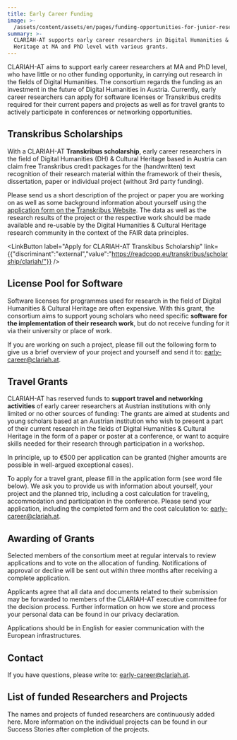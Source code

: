 ```yaml
---
title: Early Career Funding
image: >-
  /assets/content/assets/en/pages/funding-opportunities-for-junior-researcher/image.jpg
summary: >-
  CLARIAH-AT supports early career researchers in Digital Humanities & Cultural
  Heritage at MA and PhD level with various grants.
---
```

CLARIAH-AT aims to support early career researchers at MA and PhD level, who have little or no other funding opportunity, in carrying out research in the fields of Digital Humanities. The consortium regards the funding as an investment in the future of Digital Humanities in Austria. Currently, early career researchers can apply for software licenses or Transkribus credits required for their current papers and projects as well as for travel grants to actively participate in conferences or networking opportunities.

## Transkribus Scholarships

With a CLARIAH-AT **Transkribus scholarship**, early career researchers in the field of Digital Humanities (DH) & Cultural Heritage based in Austria can claim free Transkribus credit packages for the (handwritten) text recognition of their research material within the framework of their thesis, dissertation, paper or individual project (without 3rd party funding).

Please send us a short description of the project or paper you are working on as well as some background information about yourself using the [application form on the Transkribus Website](https://readcoop.eu/transkribus/scholarship/clariah/). The data as well as the research results of the project or the respective work should be made available and re-usable by the Digital Humanities & Cultural Heritage research community in the context of the FAIR data principles.

<LinkButton label="Apply for CLARIAH-AT Transkibus Scholarship" link={{"discriminant":"external","value":"https://readcoop.eu/transkribus/scholarship/clariah/"}} />

## License Pool for Software

Software licenses for programmes used for research in the field of Digital Humanities & Cultural Heritage are often expensive. With this grant, the consortium aims to support young scholars who need specific **software for the implementation of their research work**, but do not receive funding for it via their university or place of work.

If you are working on such a project, please fill out the following form to give us a brief overview of your project and yourself and send it to: [early-career@clariah.at](mailto:early-career@clariah.at).

<DownloadButton label="Download Application Form for Software" href="/assets/content/downloads/en/pages/funding-opportunities-for-junior-researcher/clariah-at-licensepool-earlycareer.docx" />

## Travel Grants

CLARIAH-AT has reserved funds to **support travel and networking activities** of early career researchers at Austrian institutions with only limited or no other sources of funding: The grants are aimed at students and young scholars based at an Austrian institution who wish to present a part of their current research in the fields of Digital Humanities & Cultural Heritage in the form of a paper or poster at a conference, or want to acquire skills needed for their research through participation in a workshop.

In principle, up to €500 per application can be granted (higher amounts are possible in well-argued exceptional cases).

To apply for a travel grant, please fill in the application form (see word file below). We ask you to provide us with information about yourself, your project and the planned trip, including a cost calculation for traveling, accommodation and participation in the conference. Please send your application, including the completed form and the cost calculation to: [early-career@clariah.at](mailto:early-career@clariah.at).

<DownloadButton label="Download Application Form for Travel Grants" href="/assets/content/downloads/en/pages/funding-opportunities-for-junior-researcher/clariah-at-travelgrants-earlycareer.docx" />

## Awarding of Grants

Selected members of the consortium meet at regular intervals to review applications and to vote on the allocation of funding. Notifications of approval or decline will be sent out within three months after receiving a complete application.

Applicants agree that all data and documents related to their submission may be forwarded to members of the CLARIAH-AT executive committee for the decision process. Further information on how we store and process your personal data can be found in our privacy declaration.

Applications should be in English for easier communication with the European infrastructures.

## Contact

If you have questions, please write to: [early-career@clariah.at](mailto:office@clariah.at).

## List of funded Researchers and Projects

The names and projects of funded researchers are continuously added here. More information on the individual projects can be found in our Success Stories after completion of the projects.
